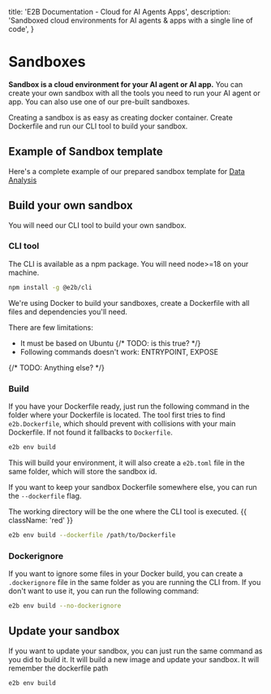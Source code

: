   title: 'E2B Documentation - Cloud for AI Agents Apps',
  description:
    'Sandboxed cloud environments for AI agents & apps with a single line of code',
}

# Sandboxes

**Sandbox is a cloud environment for your AI agent or AI app.**
You can create your own sandbox with all the tools you need to run your AI agent or app. You can also use one of our pre-built sandboxes.

Creating a sandbox is as easy as creating docker container. Create Dockerfile and run our CLI tool to build your sandbox.

## Example of Sandbox template
Here's a complete example of our prepared sandbox template for [Data Analysis](https://github.com/e2b-dev/e2b/blob/main/templates/data_analysis/)

## Build your own sandbox

You will need our CLI tool to build your own sandbox.

### CLI tool

The CLI is available as a npm package. You will need node>=18 on your machine.

```bash
npm install -g @e2b/cli
```

We're using Docker to build your sandboxes, create a Dockerfile with all files and dependencies you'll need.

There are few limitations:
- It must be based on Ubuntu {/* TODO: is this true? */}
- Following commands doesn't work: ENTRYPOINT, EXPOSE

{/* TODO: Anything else? */}

### Build
If you have your Dockerfile ready, just run the following command in the folder where your Dockerfile is located. The tool first tries to find `e2b.Dockerfile`, which should prevent with collisions with your main Dockerfile. If not found it fallbacks to `Dockerfile`.

```bash
e2b env build
```

This will build your environment, it will also create a `e2b.toml` file in the same folder, which will store the sandbox id.

If you want to keep your sandbox Dockerfile somewhere else, you can run  the `--dockerfile` flag.

The working directory will be the one where the CLI tool is executed. {{ className: 'red' }}

```bash
e2b env build --dockerfile /path/to/Dockerfile
```

### Dockerignore

If you want to ignore some files in your Docker build, you can create a `.dockerignore` file in the same folder as you are running the CLI from. If you don't want to use it, you can run the following command:

```bash
e2b env build --no-dockerignore
```

## Update your sandbox

If you want to update your sandbox, you can just run the same command as you did to build it. It will build a new image and update your sandbox. It will remember the dockerfile path

```bash
e2b env build
```
